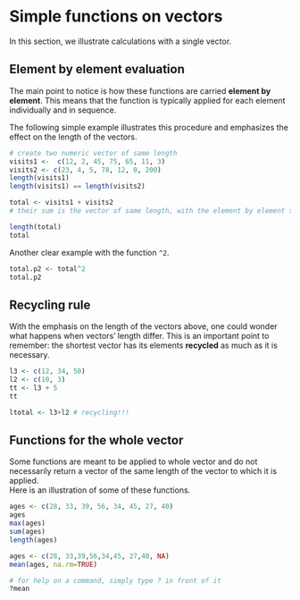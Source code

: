 # Simple functions on vectors 

In this section, we illustrate calculations with a single vector.  


## Element by element evaluation

The main point to notice is how these functions are carried **element by element**. This means that the function is typically applied for each element individually and in sequence. 

The following simple example illustrates this procedure and emphasizes the effect on the length of the vectors.
```r
# create two numeric vector of same length
visits1 <-  c(12, 2, 45, 75, 65, 11, 3)
visits2 <- c(23, 4, 5, 78, 12, 0, 200)
length(visits1)
length(visits1) == length(visits2)

total <- visits1 + visits2
# their sum is the vector of same length, with the element by element sums

length(total)
total
```

Another clear example with the function `^2`.


```r
total.p2 <- total^2
total.p2
```



## Recycling rule


With the emphasis on the length of the vectors above, one could wonder what happens when vectors' length differ. This is an important point to remember: the shortest vector has its elements **recycled** as much as it is necessary.

```r
l3 <- c(12, 34, 50)
l2 <- c(10, 3)
tt <- l3 + 5
tt

ltotal <- l3+l2 # recycling!!!
```


## Functions for the whole vector

Some functions are meant to be applied to whole vector and do not necessarily return a vector of the same length of the vector to which it is applied.   
Here is an illustration of some of these functions.

```r
ages <- c(28, 33, 39, 56, 34, 45, 27, 40)
ages
max(ages)
sum(ages)
length(ages)

ages <- c(28, 33,39,56,34,45, 27,40, NA)
mean(ages, na.rm=TRUE)

# for help on a command, simply type ? in front of it
?mean

```







